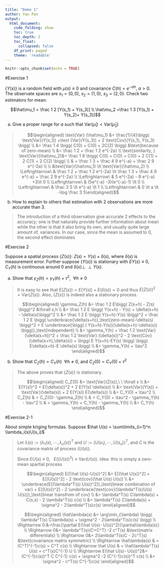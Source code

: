 ```yaml
---
title: "Demo 1"
author: Yan Pan
output:
  html_document:
    code_folding: show
    toc: true
    toc_depth: 2
    toc_float:
      collapsed: false
    df_print: paged
    theme: 'readable'
---
```


```r
knitr::opts_chunk$set(echo = TRUE)
```

#Exercise 1

$\{Y(s)\}$ is a random field with $\mu(s)\equiv 0$ and covariance $C(h)= e^{-ah},\ a\gt0$. The observate spaces are $s_1=(0,0),\ s_2=(1,0),\ s_3=(2,0)$. Check two estimators for mean:

$$\hat\mu_1 = \frac 1 2 [Y(s_1) + Y(s_3)] \\ \hat\mu_2 =\frac 1 3 [Y(s_1) + Y(s_2)+ Y(s_3)]$$

(a) Give a proper range for $a$ such that $\text{Var}(\hat\mu_1)\lt \text{Var}(\hat\mu_2)$

<blockquote>

$$\begin{aligned} \text{Var} (\hat\mu_1) &= \frac{1}{4}\bigg( \text{Var}(Y(s_1)) +\text {Var}(Y(s_3)) + 2 \text{Cov}(Y(s_1), Y(s_3) \bigg)
\\ &=  \frac 1 4 \bigg( C(0) + C(0) + 2C(2) \bigg) &\text{because of zero-mean}
\\ &= \frac 1 2 + \frac 1 2 e^{-2a}
\\ \text{similarily, } \text{Var}(\hat\mu_2)&= \frac 1 9 \bigg( C(0) + C(0) + C(0) + 2 C(1) + 2 C(1) + 2 C(2) \bigg)
\\ & = \frac 1 3 + \frac 4 9 e^{-a} + \frac 2 9 e^{-2a}
\\
\\ &\text{Var}(\hat\mu_1) \lt \text{Var}(\hat\mu_2)
\\ \Leftrightarrow\ & \frac 1 2 + \frac 1 2 e^{-2a} \lt \frac 1 3 + \frac 4 9 e^{-a} + \frac 2 9 e^{-2a}
\\ \Leftrightarrow\ & 5 e^{-2a} - 8 e^{-a} +3\lt 0
\\ \Leftrightarrow\ & (5e^{-a} -3)(e^{-a}-1) \lt 0
\\ \Leftrightarrow\ & \frac 3 5 \lt e^{-a} \lt 1
\\ \Leftrightarrow\ & 0 \lt a \lt -\log \frac 3 5\end{aligned}$$

</blockquote>


(b) How to explain to others that estimation with 2 observations are more accurate than 3.

> The introduction of a third observation give accurate 2 effects to the accuracy; one is that naturally provide further information about mean while the other is that it also bring its own, and usually quite large amount of, variances. In our case, since the mean is assumed to 0, the second effect dominates

#Exercise 2

Suppose a spatial process $\{Z(s)\}:\ Z(s)=Y(s)+\delta(s)$, where $\delta(s)$ is measurement error. Further suppose $\{Y(s)\}$ is stationary with $EY(s) \equiv 0$, $C_Y(h)$ is continuous around 0 and $\delta(s) \perp\!\!\!\perp Y(s)$.

(a) Show that $\gamma_Z(h) = \gamma_Y(h) + \tau^2,\ \ \forall h\neq0$

<blockquote>
It is easy to see that $E(Z(s)) = E(Y(s)) + E(\delta(s)) = 0$ and thus $E(Z(s))^2 = \text{Var}(Z(s))$. Also, $\{Z(s)\}$ is indeed also a stationary process.

$$\begin{aligned} \gamma_Z(h) 
&= \frac 1 2 E\bigg( Z(s+h) - Z(s)  \bigg)^2 &\forall s,h
\\ &= \frac 1 2 E \bigg( Y(s+h) - Y(s) +  \delta(s+h) - \delta(s)\bigg)^2
\\ &= \frac 1 2 E \bigg( Y(s+h)-Y(s) \bigg)^2 + \frac 1 2 E \bigg( \underbrace{\delta(s+h)}_\text{zero-mean}-\delta(s) \bigg)^2 + E  \underbrace{\bigg( ( Y(s+h)-Y(s))(\delta(s+h)-\delta(s))  \bigg)}_\text{independent}
\\ &= \gamma_Y(h)  +  \frac 1 2 \text{Var} (\delta(s+h))^2 +  \frac 1 2 \text{Var} (\delta(s))^2    - 2 \text{Cov}(\delta(s+h),\delta(s)) +  \bigg( E Y(s+h)-EY(s) \bigg) \bigg( E\delta(s+h)-E \delta(s) \bigg)
\\ &= \gamma_Y(h) + \tau^2
\end{aligned}$$

</blockquote>

(b) Show that $C_Z(h)=C_Y(h)\ \ \forall h\neq 0$, and $C_Z(0) = C_Y(0) +\tau^2$

<blockquote>

The above proves that $\{Z(s)\}$ is stationary.

$$\begin{aligned} C_Z(0)
&= \text{Var}(Z(s)),\ \ \forall s
\\ &= E(Y(s))^2 + E(\delta(s))^2 + 2 E(Y(s) \delta(s))
\\ &= \text{Var}(Y(s)) + \text{Var}(\delta(s))  + 2 E(Y(s)) E(\delta(s))
\\ &= C_Y(0) + \tau^2
\\ C_Z(h) & = C_Z(0)- \gamma_Z(h)
\\ & = C_Y(0) + \tau^2 - \gamma_Y(h) - \tau^2
\\ & = \gamma_Y(h) + C_Y(h) - \gamma_Y(h)
\\ &= C_Y(h)
\end{aligned}$$

</blockquote>

#Exercise 2-1

About simple kriging formulas. Suppose $\hat U(s) = \sum\limits_{i=1}^n \lambda_i(s)U(s_i)$

<blockquote>
Let $\lambda(s):= (\lambda_1(s),\cdots, \lambda_n(s))^T$ and $U:= (U(s_1),\cdots, U(s_n))^T$, and $C$ is the covariance matrix of process $\{U(s)\}$.

Since $EU(s)\equiv 0,\ \ \ E((U(s))^2) \equiv \text{Var}(U(s))$. Idea: this is simply a zero-mean spartial process

$$\begin{aligned} E[(\hat U(s)-U(s))^2]
&= E[(\hat U(s))^2] + E[(U(s))^2] - 2 \text{cov}(\hat U(s) U(s))
\\ &= \underbrace{E[(\lambda^T(s) U(s))^2]}_\text{linear combination of var} + E[(U(s))^2] - 2 \underbrace{\text{cov}(\lambda^T(s)U(s) U(s))}_\text{linear transfrom of cov}
\\ &= \lambda^T(s) C\lambda(s) + C(s,s) - 2 \lambda^T(s) c(s)
\\ &= \lambda^T(s) C\lambda(s) + \sigma^2 - 2\lambda^T(s)c(s)
\end{aligned}$$

$$\begin{aligned} \hat\lambda(s) 
&= \arg\min_{\lambda} \bigg( \lambda^T(s) C\lambda(s) + \sigma^2 - 2\lambda^T(s)c(s) \bigg)
\\ \Rightarrow 0:&=\frac{\partial E(\hat U(s)- U(s))^2}{\partial\lambda(s)} 
\\ \Rightarrow 0&= \lambda^T(s)(C+C^T) -2 c^T(s) &\text{matrix differentials}
\\ \Rightarrow 0&= 2\lambda^T(s)C - 2c^T(s) &\text{covariance matrix symmetric} 
\\ \Rightarrow \hat\lambda(s) & = (C^T)^{-1}c(s) = C^T c(s)
\\ \Rightarrow \hat U(s) & = \hat\lambda^T(s) U(s) = c^T(s)C^{-1} U
\\ \Rightarrow E(\hat U(s)- U(s))^2&= (C^{-1}c(s))^T C C^{-1} c(s) + \sigma^2 -2 (C^{-1}c(s))^T c(s)
\\ &= \sigma^2 - c^T(s) C^{-1}c(s)
\end{aligned}$$
</blockquote>
